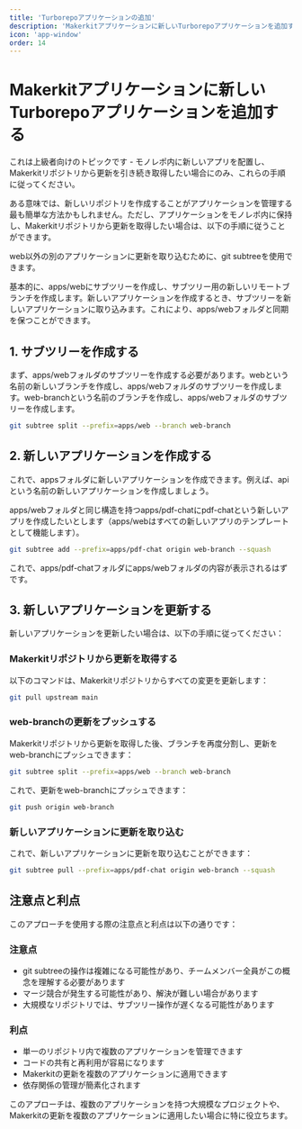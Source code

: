 ```yaml
---
title: 'Turborepoアプリケーションの追加'
description: 'Makerkitアプリケーションに新しいTurborepoアプリケーションを追加する方法を学ぶ'
icon: 'app-window'
order: 14
---
```


# Makerkitアプリケーションに新しいTurborepoアプリケーションを追加する

これは上級者向けのトピックです - モノレポ内に新しいアプリを配置し、Makerkitリポジトリから更新を引き続き取得したい場合にのみ、これらの手順に従ってください。

ある意味では、新しいリポジトリを作成することがアプリケーションを管理する最も簡単な方法かもしれません。ただし、アプリケーションをモノレポ内に保持し、Makerkitリポジトリから更新を取得したい場合は、以下の手順に従うことができます。

web以外の別のアプリケーションに更新を取り込むために、git subtreeを使用できます。

基本的に、apps/webにサブツリーを作成し、サブツリー用の新しいリモートブランチを作成します。新しいアプリケーションを作成するとき、サブツリーを新しいアプリケーションに取り込みます。これにより、apps/webフォルダと同期を保つことができます。

## 1. サブツリーを作成する

まず、apps/webフォルダのサブツリーを作成する必要があります。webという名前の新しいブランチを作成し、apps/webフォルダのサブツリーを作成します。web-branchという名前のブランチを作成し、apps/webフォルダのサブツリーを作成します。

```bash
git subtree split --prefix=apps/web --branch web-branch
```

## 2. 新しいアプリケーションを作成する

これで、appsフォルダに新しいアプリケーションを作成できます。例えば、apiという名前の新しいアプリケーションを作成しましょう。

apps/webフォルダと同じ構造を持つapps/pdf-chatにpdf-chatという新しいアプリを作成したいとします（apps/webはすべての新しいアプリのテンプレートとして機能します）。

```bash
git subtree add --prefix=apps/pdf-chat origin web-branch --squash
```

これで、apps/pdf-chatフォルダにapps/webフォルダの内容が表示されるはずです。

## 3. 新しいアプリケーションを更新する

新しいアプリケーションを更新したい場合は、以下の手順に従ってください：

### Makerkitリポジトリから更新を取得する

以下のコマンドは、Makerkitリポジトリからすべての変更を更新します：

```bash
git pull upstream main
```

### web-branchの更新をプッシュする

Makerkitリポジトリから更新を取得した後、ブランチを再度分割し、更新をweb-branchにプッシュできます：

```bash
git subtree split --prefix=apps/web --branch web-branch
```

これで、更新をweb-branchにプッシュできます：

```bash
git push origin web-branch
```

### 新しいアプリケーションに更新を取り込む

これで、新しいアプリケーションに更新を取り込むことができます：

```bash
git subtree pull --prefix=apps/pdf-chat origin web-branch --squash
```

## 注意点と利点

このアプローチを使用する際の注意点と利点は以下の通りです：

### 注意点
- git subtreeの操作は複雑になる可能性があり、チームメンバー全員がこの概念を理解する必要があります
- マージ競合が発生する可能性があり、解決が難しい場合があります
- 大規模なリポジトリでは、サブツリー操作が遅くなる可能性があります

### 利点
- 単一のリポジトリ内で複数のアプリケーションを管理できます
- コードの共有と再利用が容易になります
- Makerkitの更新を複数のアプリケーションに適用できます
- 依存関係の管理が簡素化されます

このアプローチは、複数のアプリケーションを持つ大規模なプロジェクトや、Makerkitの更新を複数のアプリケーションに適用したい場合に特に役立ちます。
